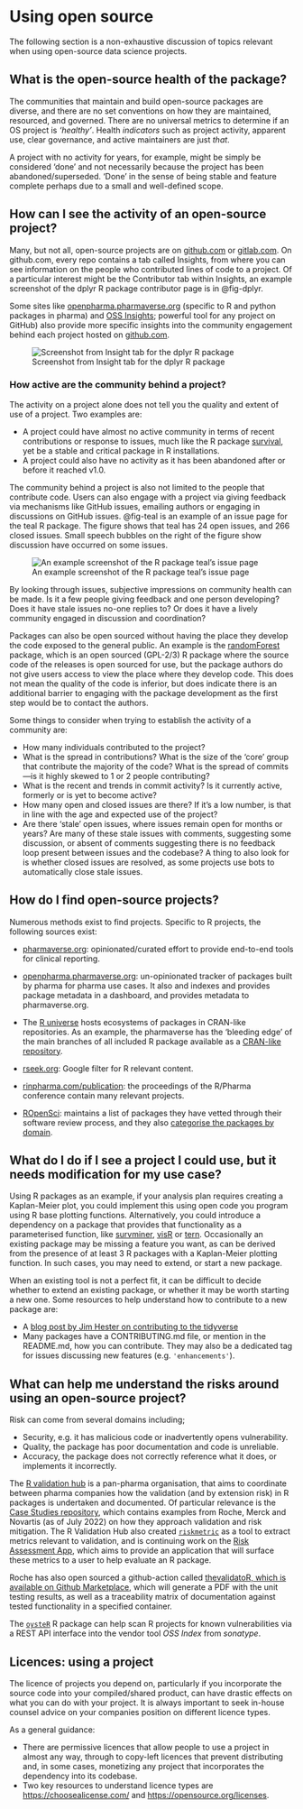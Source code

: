 # Using open source

The following section is a non-exhaustive discussion of topics relevant when using open-source data science projects.

## What is the open-source health of the package?

The communities that maintain and build open-source packages are diverse, and there are no set conventions on how they are maintained, resourced, and governed. There are no universal metrics to determine if an OS project is _'healthy'_. Health _indicators_ such as project activity, apparent use, clear governance, and active maintainers are just _that_. 

A project with no activity for years, for example, might be simply be considered 'done' and not necessarily because the project has been abandoned/superseded. 'Done' in the sense of being stable and feature complete perhaps due to a small and well-defined scope.

## How can I see the activity of an open-source project?

Many, but not all, open-source projects are on [github.com](https://github.com) or [gitlab.com](https://gitlab.com). On github.com, every repo contains a tab called Insights, from where you can see information on the people who contributed lines of code to a project. Of a particular interest might be the Contributor tab within Insights, an example screenshot of the dplyr R package contributor page is in @fig-dplyr.

Some sites like [openpharma.pharmaverse.org](http://openpharma.pharmaverse.org) (specific to R and python packages in pharma) and [OSS Insights](https://ossinsight.io/); powerful tool for any project on GitHub) also provide more specific insights into the community engagement behind each project hosted on [github.com](https://github.com/).

![Screenshot from Insight tab for the dplyr R package](assets/ghdplyr.png){#fig-dplyr}

### How active are the community behind a project?

The activity on a project alone does not tell you the quality and extent of use of a project. Two examples are:

 - A project could have almost no active community in terms of recent contributions or response to issues, much like the R package [survival](https://github.com/therneau/survival), yet be a stable and critical package in R installations. 
 - A project could also have no activity as it has been abandoned after or before it reached v1.0.

The community behind a project is also not limited to the people that contribute code. Users can also engage with a project via giving feedback via mechanisms like GitHub issues, emailing authors or engaging in discussions on GitHub issues. @fig-teal is an example of an issue page for the teal R package. The figure shows that teal has 24 open issues, and 266 closed issues. Small speech bubbles on the right of the figure show discussion have occurred on some issues. 

![An example screenshot of the R package teal's issue page](assets/teal.png){#fig-teal}

By looking through issues, subjective impressions on community health can be made. Is it a few people giving feedback and one person developing? Does it have stale issues no-one replies to? Or does it have a lively community engaged in discussion and coordination?

Packages can also be open sourced without having the place they develop the code exposed to the general public. An example is the [randomForest](https://www.stat.berkeley.edu/~breiman/RandomForests/) package, which is an open sourced (GPL-2/3) R package where the source code of the releases is open sourced for use, but the package authors do not give users access to view the place where they develop code. This does not mean the quality of the code is inferior, but does indicate there is an additional barrier to engaging with the package development as the first step would be to contact the authors.

Some things to consider when trying to establish the activity of a community are:

 - How many individuals contributed to the project?
 - What is the spread in contributions? What is the size of the 'core' group that contribute the majority of the code? What is the spread of commits---is it highly skewed to 1 or 2 people contributing?
 - What is the recent and trends in commit activity? Is it currently active, formerly or is yet to become active?
 - How many open and closed issues are there? If it's a low number, is that in line with the age and expected use of the project?
 - Are there 'stale' open issues, where issues remain open for months or years? Are many of these stale issues with comments, suggesting some discussion, or absent of comments suggesting there is no feedback loop present between issues and the codebase? A thing to also look for is whether closed issues are resolved, as some projects use bots to automatically close stale issues.

## How do I find open-source projects?

Numerous methods exist to find projects. Specific to R projects, the following sources exist:

 - [pharmaverse.org](http://pharmaverse.org): opinionated/curated effort to provide end-to-end tools for  clinical reporting.
 - [openpharma.pharmaverse.org](http://openpharma.pharmaverse.org): un-opinionated tracker of packages built by pharma for pharma use  cases. It also and indexes and provides package metadata in a dashboard, and provides metadata to  pharmaverse.org.

 - The [R universe](https://r-universe.dev/search/) hosts ecosystems of packages in CRAN-like repositories.  As an example, the pharmaverse has the 'bleeding edge' of the main branches of all included R package  available as a [CRAN-like repository](https://pharmaverse.r-universe.dev/builds).
 - [rseek.org](http://rseek.org): Google filter for R relevant content.
 - [rinpharma.com/publication](http://rinpharma.com/publication): the proceedings of the R/Pharma conference contain many relevant projects.
 - [ROpenSci](https://ropensci.org/packages/all/): maintains a list of packages they have vetted through their software review process, and they also [categorise the packages by domain](https://ropensci.org/packages/).


## What do I do if I see a project I could use, but it needs modification for my use case?

Using R packages as an example, if your analysis plan requires creating a Kaplan-Meier plot, you could implement this using open code you program using R base plotting functions. Alternatively, you could introduce a dependency on a package that provides that functionality as a parameterised function, like [survminer](https://github.com/kassambara/survminer/), [visR](https://github.com/openpharma/visR/) or [tern](https://github.com/insightsengineering/tern/). Occasionally an existing package may be missing a feature you want, as can be derived from the presence of at least 3 R packages with a Kaplan-Meier plotting function. In such cases, you may need to extend, or start a new package.

When an existing tool is not a perfect fit, it can be difficult to decide whether to extend an existing package, or whether it may be worth starting a new one. Some resources to help understand how to contribute to a new package are:

- A [blog post by Jim Hester on contributing to the tidyverse](https://www.tidyverse.org/blog/2017/08/contributing/)
- Many packages have a CONTRIBUTING.md file, or mention in the README.md, how you can contribute. They may also be a dedicated tag for issues discussing new features (e.g. `'enhancements'`).

## What can help me understand the risks around using an open-source project?

Risk can come from several domains including;

- Security, e.g. it has malicious code or inadvertently opens vulnerability.
- Quality, the package has poor documentation and code is unreliable.
- Accuracy, the package does not correctly reference what it does, or implements it incorrectly.

The [R validation hub](https://pharmar.org) is a pan-pharma organisation, that aims to coordinate between pharma companies how the validation (and by extension risk) in R packages is undertaken and documented. Of particular relevance is the [Case Studies repository](https://github.com/pharmaR/case_studies), which contains examples from Roche, Merck and Novartis (as of July 2022) on how they approach validation and risk mitigation. The R Validation Hub also created [`riskmetric`](https://www.pharmar.org/risk/) as a tool to extract metrics relevant to validation, and is continuing work on the [Risk Assessment App](https://github.com/pharmaR/risk_assessment), which aims to provide an application that will surface these metrics to a user to help evaluate an R package.

Roche has also open sourced a github-action called [thevalidatoR, which is available on Github Marketplace](https://github.com/marketplace/actions/r-package-validation-report), which will generate a PDF with the unit testing results, as well as a traceability matrix of documentation against tested functionality in a specified container.

The [`oysteR`](https://github.com/sonatype-nexus-community/oysteR) R package can help scan R projects for known vulnerabilities via a REST API interface into the vendor tool _OSS Index_ from _sonatype_.

## Licences: using a project

The licence of projects you depend on, particularly if you incorporate the source code into your compiled/shared product, can have drastic effects on what you can do with your project. It is always important to seek in-house counsel advice on your companies position on different licence types.

As a general guidance:

 - There are permissive licences that allow people to use a project in almost any way, through to copy-left licences that prevent distributing and, in some cases, monetizing any project that incorporates the dependency into its codebase.
 - Two key resources to understand licence types are <https://choosealicense.com/> and <https://opensource.org/licenses>.

